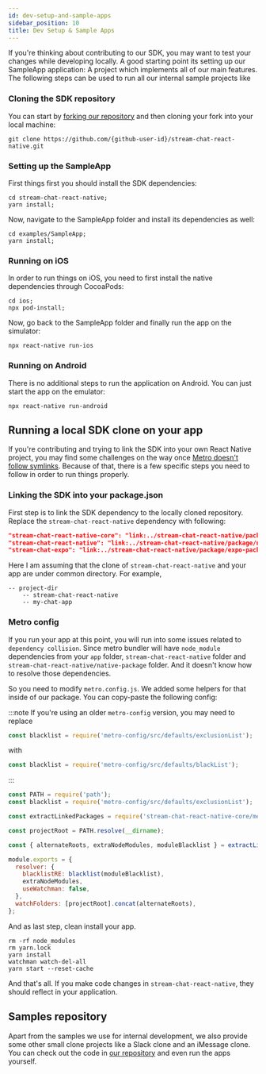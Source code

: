 ```yaml
---
id: dev-setup-and-sample-apps
sidebar_position: 10
title: Dev Setup & Sample Apps
---
```


If you're thinking about contributing to our SDK, you may want to test your changes while developing locally.
A good starting point its setting up our SampleApp application: A project which implements all of our main features.
The following steps can be used to run all our internal sample projects like

### Cloning the SDK repository

You can start by [forking our repository](https://docs.github.com/en/github/getting-started-with-github/quickstart/fork-a-repo) and then
cloning your fork into your local machine:

```
git clone https://github.com/{github-user-id}/stream-chat-react-native.git
```

### Setting up the SampleApp

First things first you should install the SDK dependencies:

```
cd stream-chat-react-native;
yarn install;
```

Now, navigate to the SampleApp folder and install its dependencies as well:

```
cd examples/SampleApp;
yarn install;
```

### Running on iOS

In order to run things on iOS, you need to first install the native dependencies through
CocoaPods:

```
cd ios;
npx pod-install;
```

Now, go back to the SampleApp folder and finally run the app on the simulator:

```
npx react-native run-ios
```

### Running on Android

There is no additional steps to run the application on Android. You can just start the
app on the emulator:

```
npx react-native run-android
```

## Running a local SDK clone on your app

If you're contributing and trying to link the SDK into your own React Native project, you may find
some challenges on the way once [Metro doesn't follow symlinks](https://github.com/facebook/metro/issues/1).
Because of that, there is a few specific steps you need to follow in order to run things properly.

### Linking the SDK into your package.json

First step is to link the SDK dependency to the locally cloned repository.
Replace the `stream-chat-react-native` dependency with following:

```json
"stream-chat-react-native-core": "link:../stream-chat-react-native/package",
"stream-chat-react-native": "link:../stream-chat-react-native/package/native-package", // If youre using the native package
"stream-chat-expo": "link:../stream-chat-react-native/package/expo-package", // If youre using expo
```

Here I am assuming that the clone of `stream-chat-react-native` and your app are under common directory. For example,

```
-- project-dir
    -- stream-chat-react-native
    -- my-chat-app
```

### Metro config

If you run your app at this point, you will run into some issues related to `dependency collision`.
Since metro bundler will have `node_module` dependencies from your `app` folder, `stream-chat-react-native`
folder and `stream-chat-react-native/native-package` folder. And it doesn't know how to resolve those
dependencies.

So you need to modify `metro.config.js`. We added some helpers for that inside of our package.
You can copy-paste the following config:

:::note
If you're using an older `metro-config` version, you may need to replace

```js
const blacklist = require('metro-config/src/defaults/exclusionList');
```

with

```js
const blacklist = require('metro-config/src/defaults/blackList');
```

:::

```js
const PATH = require('path');
const blacklist = require('metro-config/src/defaults/exclusionList');

const extractLinkedPackages = require('stream-chat-react-native-core/metro-dev-helpers/extract-linked-packages');

const projectRoot = PATH.resolve(__dirname);

const { alternateRoots, extraNodeModules, moduleBlacklist } = extractLinkedPackages(projectRoot);

module.exports = {
  resolver: {
    blacklistRE: blacklist(moduleBlacklist),
    extraNodeModules,
    useWatchman: false,
  },
  watchFolders: [projectRoot].concat(alternateRoots),
};
```

And as last step, clean install your app.

```
rm -rf node_modules
rm yarn.lock
yarn install
watchman watch-del-all
yarn start --reset-cache
```

And that's all. If you make code changes in `stream-chat-react-native`, they should reflect in your application.

## Samples repository

Apart from the samples we use for internal development, we also provide some other
small clone projects like a Slack clone and an iMessage clone. You can check out the code
in [our repository](https://github.com/GetStream/react-native-samples) and even run the apps yourself.
